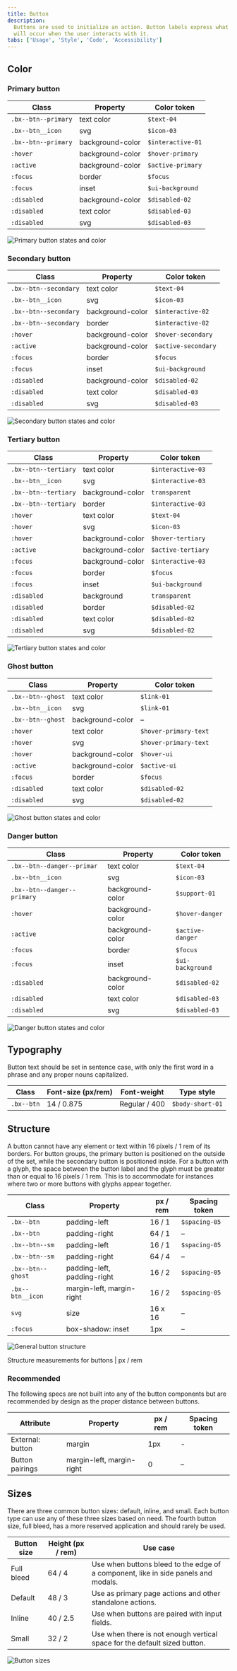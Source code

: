 ```yaml
---
title: Button
description:
  Buttons are used to initialize an action. Button labels express what action
  will occur when the user interacts with it.
tabs: ['Usage', 'Style', 'Code', 'Accessibility']
---
```


## Color

### Primary button

| Class               | Property         | Color token       |
| ------------------- | ---------------- | ----------------- |
| `.bx--btn--primary` | text color       | `$text-04`        |
| `.bx--btn__icon`    | svg              | `$icon-03`        |
| `.bx--btn--primary` | background-color | `$interactive-01` |
| `:hover`            | background-color | `$hover-primary`  |
| `:active`           | background-color | `$active-primary` |
| `:focus`            | border           | `$focus`          |
| `:focus`            | inset            | `$ui-background`  |
| `:disabled`         | background-color | `$disabled-02`    |
| `:disabled`         | text color       | `$disabled-03`    |
| `:disabled`         | svg              | `$disabled-03`    |

<Row>
<Column colLg={8}>

![Primary button states and color](images/button-style-primary.png)

</Column>
</Row>

### Secondary button

| Class                 | Property         | Color token         |
| --------------------- | ---------------- | ------------------- |
| `.bx--btn--secondary` | text color       | `$text-04`          |
| `.bx--btn__icon`      | svg              | `$icon-03`          |
| `.bx--btn--secondary` | background-color | `$interactive-02`   |
| `.bx--btn--secondary` | border           | `$interactive-02`   |
| `:hover`              | background-color | `$hover-secondary`  |
| `:active`             | background-color | `$active-secondary` |
| `:focus`              | border           | `$focus`            |
| `:focus`              | inset            | `$ui-background`    |
| `:disabled`           | background-color | `$disabled-02`      |
| `:disabled`           | text color       | `$disabled-03`      |
| `:disabled`           | svg              | `$disabled-03`      |

<Row>
<Column colLg={8}>

![Secondary button states and color](images/button-style-secondary.png)

</Column>
</Row>

### Tertiary button

| Class                | Property         | Color token        |
| -------------------- | ---------------- | ------------------ |
| `.bx--btn--tertiary` | text color       | `$interactive-03`  |
| `.bx--btn__icon`     | svg              | `$interactive-03`  |
| `.bx--btn--tertiary` | background-color | `transparent`      |
| `.bx--btn--tertiary` | border           | `$interactive-03`  |
| `:hover`             | text color       | `$text-04`         |
| `:hover`             | svg              | `$icon-03`         |
| `:hover`             | background-color | `$hover-tertiary`  |
| `:active`            | background-color | `$active-tertiary` |
| `:focus`             | background-color | `$interactive-03`  |
| `:focus`             | border           | `$focus`           |
| `:focus`             | inset            | `$ui-background`   |
| `:disabled`          | background       | `transparent`      |
| `:disabled`          | border           | `$disabled-02`     |
| `:disabled`          | text color       | `$disabled-02`     |
| `:disabled`          | svg              | `$disabled-02`     |

<Row>
<Column colLg={8}>

![Tertiary button states and color](images/button-style-tertiary.png)

</Column>
</Row>

### Ghost button

| Class             | Property         | Color token           |
| ----------------- | ---------------- | --------------------- |
| `.bx--btn--ghost` | text color       | `$link-01`            |
| `.bx--btn__icon`  | svg              | `$link-01`            |
| `.bx--btn--ghost` | background-color | –                     |
| `:hover`          | text color       | `$hover-primary-text` |
| `:hover`          | svg              | `$hover-primary-text` |
| `:hover`          | background-color | `$hover-ui`           |
| `:active`         | background-color | `$active-ui`          |
| `:focus`          | border           | `$focus`              |
| `:disabled`       | text color       | `$disabled-02`        |
| `:disabled`       | svg              | `$disabled-02`        |

<Row>
<Column colLg={8}>

![Ghost button states and color](images/button-style-ghost.png)

</Column>
</Row>

### Danger button

| Class                       | Property         | Color token      |
| --------------------------- | ---------------- | ---------------- |
| `.bx--btn--danger--primar`  | text color       | `$text-04`       |
| `.bx--btn__icon`            | svg              | `$icon-03`       |
| `.bx--btn--danger--primary` | background-color | `$support-01`    |
| `:hover`                    | background-color | `$hover-danger`  |
| `:active`                   | background-color | `$active-danger` |
| `:focus`                    | border           | `$focus`         |
| `:focus`                    | inset            | `$ui-background` |
| `:disabled`                 | background-color | `$disabled-02`   |
| `:disabled`                 | text color       | `$disabled-03`   |
| `:disabled`                 | svg              | `$disabled-03`   |

<Row>
<Column colLg={8}>

![Danger button states and color](images/button-style-danger.png)

</Column>
</Row>

## Typography

Button text should be set in sentence case, with only the first word in a phrase
and any proper nouns capitalized.

| Class      | Font-size (px/rem) | Font-weight   | Type style       |
| ---------- | ------------------ | ------------- | ---------------- |
| `.bx--btn` | 14 / 0.875         | Regular / 400 | `$body-short-01` |

## Structure

A button cannot have any element or text within 16 pixels / 1 rem of its
borders. For button groups, the primary button is positioned on the outside of
the set, while the secondary button is positioned inside. For a button with a
glyph, the space between the button label and the glyph must be greater than or
equal to 16 pixels / 1 rem. This is to accommodate for instances where two or
more buttons with glyphs appear together.

| Class             | Property                    | px / rem | Spacing token |
| ----------------- | --------------------------- | -------- | ------------- |
| `.bx--btn`        | padding-left                | 16 / 1   | `$spacing-05` |
| `.bx--btn`        | padding-right               | 64 / 1   | –             |
| `.bx--btn--sm`    | padding-left                | 16 / 1   | `$spacing-05` |
| `.bx--btn--sm`    | padding-right               | 64 / 4   | –             |
| `.bx--btn--ghost` | padding-left, padding-right | 16 / 2   | `$spacing-05` |
| `.bx--btn__icon`  | margin-left, margin-right   | 16 / 2   | `$spacing-05` |
| `svg`             | size                        | 16 x 16  | –             |
| `:focus`          | box-shadow: inset           | 1px      | –             |

<Row>
<Column colLg={8}>

![General button structure](images/button-style-structure.png)

</Column>
</Row>

<Caption>Structure measurements for buttons | px / rem</Caption>

### Recommended

The following specs are not built into any of the button components but are
recommended by design as the proper distance between buttons.

| Attribute        | Property                  | px / rem | Spacing token |
| ---------------- | ------------------------- | -------- | ------------- |
| External: button | margin                    | 1px      | -             |
| Button pairings  | margin-left, margin-right | 0        | –             |

## Sizes

There are three common button sizes: default, inline, and small. Each button
type can use any of these three sizes based on need. The fourth button size,
full bleed, has a more reserved application and should rarely be used.

| Button size | Height (px / rem) | Use case                                                                           |
| ----------- | ----------------- | ---------------------------------------------------------------------------------- |
| Full bleed  | 64 / 4            | Use when buttons bleed to the edge of a component, like in side panels and modals. |
| Default     | 48 / 3            | Use as primary page actions and other standalone actions.                          |
| Inline      | 40 / 2.5          | Use when buttons are paired with input fields.                                     |
| Small       | 32 / 2            | Use when there is not enough vertical space for the default sized button.          |

<Row>
<Column colLg={8}>

![Button sizes](images/button-style-sizes.png)

</Column>
</Row>

